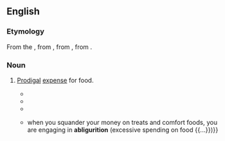 ==English==

===Etymology===
From the {{der|en|la|abliguritio}}, from {{m|la|abligurire||to spend in luxurious indulgence}}, from {{prefix|la|ab-|nocat=1|ligurire|t2=to be lickerish or dainty}}, from {{m|la|lingere||to lick}}.

{{rfp|en}}

===Noun===
{{en-noun|-}}

# {{lb|en|rare}} [[prodigal|Prodigal]] [[expense]] for food.
#* {{quote-book|en|year=1906|author=J.E.L. Seneker|editor=Thomas Stone|title=Frontier Experience, or Epistolary Sesquipedalian Lexiphanicism from the Occident|url=http://books.google.co.uk/books?id=Icnbjs7a-MoC&pg=PT84&dq=abligurition&lr=&as_drrb_is=q&as_minm_is=0&as_miny_is=&as_maxm_is=0&as_maxy_is=&num=100&as_brr=0&ei=YQ0US9PrNpm8M93WjcgL#v=onepage&q=abligurition&f=false|page=68|isbn=9780557003914|passage=So soon as a rogation for a benison by the concionator, transpired, fourchettes, and all implements for the transportation of prog from the table to oral apertures, were movent and sonorific. Such '''abligurition'''; such lycanthropic edacity, lurcation, ingurgitation and gulosity; such omnivorousness and pantophagy; and such a mutation and avolation of comestibles, had never fallen under my vision in any antecedent part of my sublunary entity. Truly, anamnestic of Byron’s “dura illia messorum!”}}
#* {{quote-book|en|year=1999|author=Bonnie Johnson|title=Wordworks: Exploring Language Play|url=http://books.google.co.uk/books?id=R6vlAAAAMAAJ&q=abligurition&dq=abligurition&lr=&as_drrb_is=q&as_minm_is=0&as_miny_is=&as_maxm_is=0&as_maxy_is=&num=100&as_brr=0&ei=YQ0US9PrNpm8M93WjcgL|page=103|publisher=Fulcrum Resources|isbn=1555914020|passage=Deipnosophy, not '''abligurition''', makes the aristologist.}}
#* {{quote-book|en|year=2006|author=John Green|title=An Abundance of Katherines|url=http://books.google.co.uk/books?id=pjLhAAAAMAAJ&q=abligurition&dq=abligurition&lr=&as_drrb_is=q&as_minm_is=0&as_miny_is=&as_maxm_is=0&as_maxy_is=&num=100&as_brr=0&ei=YQ0US9PrNpm8M93WjcgL|page=46|publisher=Dutton Books|isbn=0525476881|passage=“Your dad says it’s because I remember things better than other people on account of how I pay very close attention and care very much.”<br/>“Why?”<br/>“Because it is important to know things. For an example, I just recently learned that Roman Emperor Vitellius once ate one thousand oysters in one day, which is a very impressive act of '''''abligurition''''',” he said, using a word he felt sure Katherine wouldn’t know.}}
#* {{quote-book|en|year=2007|author=Barbara Ann Kipfer|title=Word Nerd: More Than 17,000 Fascinating Facts about Words|url=http://books.google.co.uk/books?id=h9zXAAAAMAAJ&q=abligurition&dq=abligurition&lr=&as_drrb_is=q&as_minm_is=0&as_miny_is=&as_maxm_is=0&as_maxy_is=&num=100&as_brr=0&ei=YQ0US9PrNpm8M93WjcgL|page=3|publusher=Sourcebooks|isbn=1402208510|passage={{...}} when you squander your money on treats and comfort foods, you are engaging in '''abligurition''' (excessive spending on food {{...}})}}
